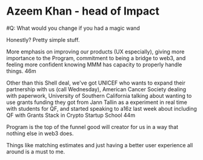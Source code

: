 # Azeem Khan - head of Impact

#Q: What would you change if you had a magic wand

Honestly? Pretty simple stuff.

More emphasis on improving our products (UX especially), giving more importance to the Program, commitment to being a bridge to web3, and feeling more confident knowing MMM has capacity to properly handle things.
46m

Other than this Shell deal, we've got UNICEF who wants to expand their partnership with us (call Wednesday), American Cancer Society dealing with paperwork, University of Southern California talking about wanting to use grants funding they got from Jann Tallin as a experiment in real time with students for QF, and started speaking to a16z last week about including QF with Grants Stack in Crypto Startup School
44m

Program is the top of the funnel good will creator for us in a way that nothing else in web3 does. 

Things like matching estimates and just having a better user experience all around is a must to me.
